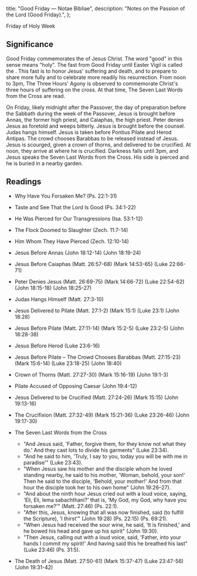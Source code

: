   title: "Good Friday — Notae Bibliae",
  description: "Notes on the Passion of the Lord (Good Friday).",
};

<Initial text="Good Friday" />

Friday of Holy Week

## Significance

Good Friday commemorates the <Definition lang="latin" anchor="passio" text="Passion" /> of Jesus Christ. The word "good" in this sense means "holy". The fast from Good Friday until Easter Vigil is called the <Definition lang="latin" anchor="paschalis" text="Paschal Fast" />. This fast is to honor Jesus' suffering and death, and to prepare to share more fully and to celebrate more readily his resurrection. From noon to 3pm, The Three Hours' Agony is observed to commemorate Christ's three hours of suffering on the cross. At that time, The Seven Last Words from the Cross are read.

On Friday, likely midnight after the Passover, the day of preparation before the Sabbath during the week of the Passover, Jesus is brought before Annas, the former high priest, and Caiaphas, the high priest. Peter denies Jesus as foretold and weeps bitterly. Jesus is brought before the counsel. Judas hangs himself. Jesus is taken before Pontius Pilate and Herod Antipas. The crowd chooses Barabbas to be released instead of Jesus. Jesus is scourged, given a crown of thorns, and delivered to be crucified. At noon, they arrive at <Definition lang="latin" anchor="calvaria" text="Calvary" /> where he is crucified. Darkness falls until 3pm, and Jesus speaks the Seven Last Words from the Cross. His side is pierced and he is buried in a nearby garden.

## Readings

- Why Have You Forsaken Me? (Ps. 22:1-31)
- Taste and See That the Lord Is Good (Ps. 34:1-22)
- He Was Pierced for Our Transgressions (Isa. 53:1-12)
- The Flock Doomed to Slaughter (Zech. 11:7-14)
- Him Whom They Have Pierced (Zech. 12:10-14)
- Jesus Before Annas (John 18:12-14) (John 18:19-24)
- Jesus Before Caiaphas (Matt. 26:57-68) (Mark 14:53-65) (Luke 22:66-71)
- Peter Denies Jesus (Matt. 26:69-75) (Mark 14:66-72) (Luke 22:54-62) (John 18:15-18) (John 18:25-27)
- Judas Hangs Himself (Matt. 27:3-10)
- Jesus Delivered to Pilate (Matt. 27:1-2) (Mark 15:1) (Luke 23:1) (John 18:28)
- Jesus Before Pilate (Matt. 27:11-14) (Mark 15:2-5) (Luke 23:2-5) (John 18:28-38)
- Jesus Before Herod (Luke 23:6-16)
- Jesus Before Pilate – The Crowd Chooses Barabbas (Matt. 27:15-23) (Mark 15:6-14) (Luke 23:18-25) (John 18:40)
- Crown of Thorns (Matt. 27:27-30) (Mark 15:16-19) (John 19:1-3)
- Pilate Accused of Opposing Caesar (John 19:4-12)
- Jesus Delivered to be Crucified (Matt. 27:24-26) (Mark 15:15) (John 19:13-16)
- The Crucifixion (Matt. 27:32-49) (Mark 15:21-36) (Luke 23:26-46) (John 19:17-30)
- The Seven Last Words from the Cross

  - "And Jesus said, 'Father, forgive them, for they know not what they do.' And they cast lots to divide his garments" (Luke 23:34).
  - "And he said to him, 'Truly, I say to you, today you will be with me in paradise'" (Luke 23:43).
  - "When Jesus saw his mother and the disciple whom he loved standing nearby, he said to his mother, 'Woman, behold, your son!' Then he said to the disciple, 'Behold, your mother!' And from that hour the disciple took her to his own home" (John 19:26–27).
  - "And about the ninth hour Jesus cried out with a loud voice, saying, 'Eli, Eli, lema sabachthani?' that is, 'My God, my God, why have you forsaken me?'" (Matt. 27:46) (Ps. 22:1).
  - "After this, Jesus, knowing that all was now finished, said (to fulfill the Scripture), 'I thirst'" (John 19:28) (Ps. 22:15) (Ps. 69:21).
  - "When Jesus had received the sour wine, he said, 'It is finished,' and he bowed his head and gave up his spirit" (John 19:30).
  - "Then Jesus, calling out with a loud voice, said, 'Father, into your hands I commit my spirit!' And having said this he breathed his last" (Luke 23:46) (Ps. 31:5).
- The Death of Jesus (Matt. 27:50-61) (Mark 15:37-47) (Luke 23:47-56) (John 19:31-42)
